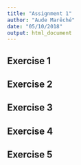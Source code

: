 ```yaml
---
title: "Assignment 1"
author: "Aude Marêché"
date: "05/10/2018"
output: html_document
---
```


## Exercise 1

## Exercise 2

## Exercise 3

## Exercise 4

## Exercise 5